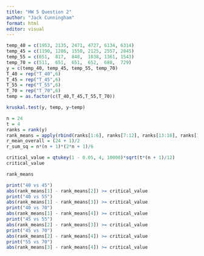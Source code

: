 ```yaml
---
title: "HW 5 Question 2"
author: "Jack Cunningham"
format: html
editor: visual
---
```


```r
temp_40 = c(1953, 2135, 2471, 4727, 6134, 6314)
temp_45 = c(1190, 1286, 1550, 2125, 2557, 2845)
temp_55 = c(651,  817,  848,  1038, 1361, 1543)
temp_70 = c(511,  651,  651,  652,  688,  729)
y = c(temp_40, temp_45, temp_55, temp_70)
T_40 = rep("T_40",6)
T_45 = rep("T_45",6)
T_55 = rep("T_55",6)
T_70 = rep("T_70",6)
temp = as.factor(c(T_40,T_45,T_55,T_70))
```

```r
kruskal.test(y, temp, y~temp)
```

```r
n = 24
t = 4
ranks = rank(y)
rank_means = apply(rbind(ranks[1:6], ranks[7:12], ranks[13:18], ranks[19:24]), 1, mean)
r_mean_overall = (24 + 1)/2
r_sum_sq = n*(n + 1)*(2*n + 1)/6
```

```r
critical_value = qtukey(1 - 0.05, 4, 10000)*sqrt(t*(n + 1)/12)
critical_value
```

```r
rank_means
```

```r
print("40 vs 45")
abs(rank_means[1] - rank_means[2]) >= critical_value
print("40 vs 55")
abs(rank_means[1] - rank_means[3]) >= critical_value
print("40 vs 70")
abs(rank_means[1] - rank_means[4]) >= critical_value
print("45 vs 55")
abs(rank_means[2] - rank_means[3]) >= critical_value
print("45 vs 70")
abs(rank_means[2] - rank_means[4]) >= critical_value
print("55 vs 70")
abs(rank_means[3] - rank_means[4]) >= critical_value
```

